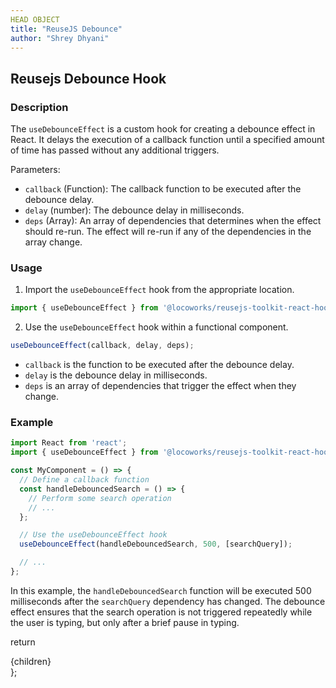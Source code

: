 ```yaml
---
HEAD OBJECT
title: "ReuseJS Debounce"
author: "Shrey Dhyani"
---
```



## Reusejs Debounce Hook

### Description

The `useDebounceEffect` is a custom hook for creating a debounce effect in React. It delays the execution of a callback function until a specified amount of time has passed without any additional triggers.

Parameters:
- `callback` (Function): The callback function to be executed after the debounce delay.
- `delay` (number): The debounce delay in milliseconds.
- `deps` (Array): An array of dependencies that determines when the effect should re-run. The effect will re-run if any of the dependencies in the array change.

### Usage

1. Import the `useDebounceEffect` hook from the appropriate location.

```jsx
import { useDebounceEffect } from '@locoworks/reusejs-toolkit-react-hook';
```

2. Use the `useDebounceEffect` hook within a functional component.

```jsx
useDebounceEffect(callback, delay, deps);
```

- `callback` is the function to be executed after the debounce delay.
- `delay` is the debounce delay in milliseconds.
- `deps` is an array of dependencies that trigger the effect when they change.

### Example

```jsx
import React from 'react';
import { useDebounceEffect } from '@locoworks/reusejs-toolkit-react-hook';

const MyComponent = () => {
  // Define a callback function
  const handleDebouncedSearch = () => {
    // Perform some search operation
    // ...
  };

  // Use the useDebounceEffect hook
  useDebounceEffect(handleDebouncedSearch, 500, [searchQuery]);

  // ...
};
```

In this example, the `handleDebouncedSearch` function will be executed 500 milliseconds after the `searchQuery` dependency has changed. The debounce effect ensures that the search operation is not triggered repeatedly while the user is typing, but only after a brief pause in typing.

  return <SiteWrapper toc={toc}><div className="prose max-w-full mx-4 pb-10" >{children}</div></SiteWrapper>
};
